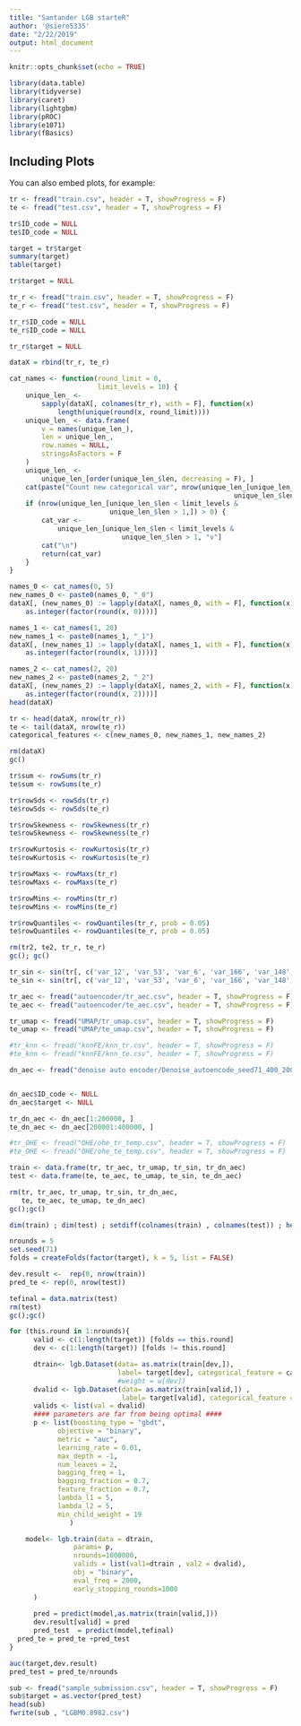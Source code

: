 ```yaml
---
title: "Santander LGB starteR"
author: '@siero5335'
date: "2/22/2019"
output: html_document
---
```


```r
knitr::opts_chunk$set(echo = TRUE)
```

```r
library(data.table)
library(tidyverse)
library(caret)
library(lightgbm)
library(pROC)
library(e1071)
library(fBasics)
```

## Including Plots

You can also embed plots, for example:

```r
tr <- fread("train.csv", header = T, showProgress = F)
te <- fread("test.csv", header = T, showProgress = F)
```


```r
tr$ID_code = NULL
te$ID_code = NULL

target = tr$target
summary(target)
table(target)

tr$target = NULL

```

```r
tr_r <- fread("train.csv", header = T, showProgress = F)
te_r <- fread("test.csv", header = T, showProgress = F)

tr_r$ID_code = NULL
te_r$ID_code = NULL

tr_r$target = NULL

dataX = rbind(tr_r, te_r)
```

```r

cat_names <- function(round_limit = 0,
                      limit_levels = 10) {
    unique_len_ <-
        sapply(dataX[, colnames(tr_r), with = F], function(x)
            length(unique(round(x, round_limit))))
    unique_len_ <- data.frame(
        v = names(unique_len_),
        len = unique_len_,
        row.names = NULL,
        stringsAsFactors = F
    )
    unique_len_ <-
        unique_len_[order(unique_len_$len, decreasing = F), ]
    cat(paste("Count new categorical var", nrow(unique_len_[unique_len_$len < limit_levels &
                                                        unique_len_$len > 1,])))
    if (nrow(unique_len_[unique_len_$len < limit_levels &
                         unique_len_$len > 1,]) > 0) {
        cat_var <-
            unique_len_[unique_len_$len < limit_levels &
                            unique_len_$len > 1, "v"]
        cat("\n")
        return(cat_var)
    }
}

names_0 <- cat_names(0, 5)
new_names_0 <- paste0(names_0, "_0")
dataX[, (new_names_0) := lapply(dataX[, names_0, with = F], function(x)
    as.integer(factor(round(x, 0))))]

names_1 <- cat_names(1, 20)
new_names_1 <- paste0(names_1, "_1")
dataX[, (new_names_1) := lapply(dataX[, names_1, with = F], function(x)
    as.integer(factor(round(x, 1))))]

names_2 <- cat_names(2, 20)
new_names_2 <- paste0(names_2, "_2")
dataX[, (new_names_2) := lapply(dataX[, names_2, with = F], function(x)
    as.integer(factor(round(x, 2))))]
head(dataX)

tr <- head(dataX, nrow(tr_r))
te <- tail(dataX, nrow(te_r))
categorical_features <- c(new_names_0, new_names_1, new_names_2)

rm(dataX)
gc()
```

```r
tr$sum <- rowSums(tr_r)
te$sum <- rowSums(te_r)

tr$rowSds <- rowSds(tr_r)
te$rowSds <- rowSds(te_r)

tr$rowSkewness <- rowSkewness(tr_r)
te$rowSkewness <- rowSkewness(te_r)

tr$rowKurtosis <- rowKurtosis(tr_r)
te$rowKurtosis <- rowKurtosis(te_r)

tr$rowMaxs <- rowMaxs(tr_r)
te$rowMaxs <- rowMaxs(te_r)

tr$rowMins <- rowMins(tr_r)
te$rowMins <- rowMins(te_r)

tr$rowQuantiles <- rowQuantiles(tr_r, prob = 0.05)
te$rowQuantiles <- rowQuantiles(te_r, prob = 0.05)

rm(tr2, te2, tr_r, te_r)
gc(); gc()
```

```r
tr_sin <- sin(tr[, c('var_12', 'var_53', 'var_6', 'var_166', 'var_148', 'var_133', 'var_169', 'var_9', 'var_95', 'var_91', 'var_93', 'var_131', 'var_71')])
te_sin <- sin(tr[, c('var_12', 'var_53', 'var_6', 'var_166', 'var_148', 'var_133', 'var_169', 'var_9', 'var_95', 'var_91', 'var_93', 'var_131', 'var_71')])

tr_aec <- fread("autoencoder/tr_aec.csv", header = T, showProgress = F)
te_aec <- fread("autoencoder/te_aec.csv", header = T, showProgress = F)

tr_umap <- fread("UMAP/tr_umap.csv", header = T, showProgress = F)
te_umap <- fread("UMAP/te_umap.csv", header = T, showProgress = F)

#tr_knn <- fread("knnFE/knn_tr.csv", header = T, showProgress = F)
#te_knn <- fread("knnFE/knn_te.csv", header = T, showProgress = F)

dn_aec <- fread("denoise auto encoder/Denoise_autoencode_seed71_400_200_512_500.csv", header = T, showProgress = F)


dn_aec$ID_code <- NULL
dn_aec$target <- NULL

tr_dn_aec <- dn_aec[1:200000, ]
te_dn_aec <- dn_aec[200001:400000, ]

#tr_OHE <- fread("OHE/ohe_tr_temp.csv", header = T, showProgress = F)
#te_OHE <- fread("OHE/ohe_te_temp.csv", header = T, showProgress = F)

train <- data.frame(tr, tr_aec, tr_umap, tr_sin, tr_dn_aec)
test <- data.frame(te, te_aec, te_umap, te_sin, te_dn_aec)

rm(tr, tr_aec, tr_umap, tr_sin, tr_dn_aec, 
   te, te_aec, te_umap, te_dn_aec)
gc();gc()
```

```r
dim(train) ; dim(test) ; setdiff(colnames(train) , colnames(test)) ; head(train) ; head(test)
```

```r
nrounds = 5
set.seed(71)
folds = createFolds(factor(target), k = 5, list = FALSE)
```

```r
dev.result <-  rep(0, nrow(train)) 
pred_te <- rep(0, nrow(test))

tefinal = data.matrix(test)
rm(test)
gc();gc()
```


```r
for (this.round in 1:nrounds){      
      valid <- c(1:length(target)) [folds == this.round]
      dev <- c(1:length(target)) [folds != this.round]

      dtrain<- lgb.Dataset(data= as.matrix(train[dev,]), 
                           label= target[dev], categorical_feature = categorical_features)
                           #weight = w[dev])
      dvalid <- lgb.Dataset(data= as.matrix(train[valid,]) , 
                            label= target[valid], categorical_feature = categorical_features)
      valids <- list(val = dvalid)
      #### parameters are far from being optimal ####  
      p <- list(boosting_type = "gbdt", 
            objective = "binary",
            metric = "auc",  
            learning_rate = 0.01, 
            max_depth = -1, 
            num_leaves = 2,
            bagging_freq = 1,
            bagging_fraction = 0.7,
            feature_fraction = 0.7,
            lambda_l1 = 5, 
            lambda_l2 = 5,
            min_child_weight = 19
               )

    model<- lgb.train(data = dtrain,
                params= p, 
                nrounds=1000000,
                valids = list(val1=dtrain , val2 = dvalid),
                obj = "binary",
                eval_freq = 2000,
                early_stopping_rounds=1000
      )
    
      pred = predict(model,as.matrix(train[valid,]))
      dev.result[valid] = pred  
      pred_test  = predict(model,tefinal)
  pred_te = pred_te +pred_test
}
```

```r
auc(target,dev.result)
pred_test = pred_te/nrounds
```

```r
sub <- fread("sample_submission.csv", header = T, showProgress = F)
sub$target = as.vector(pred_test)
head(sub)
fwrite(sub , "LGBM0.8982.csv")
```  

